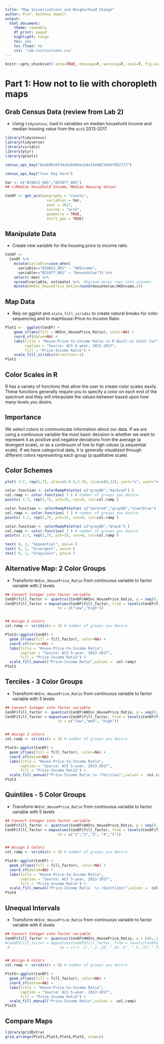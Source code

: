 ```yaml
---
title: "Map Visualizations and Neighorhood Change"
author: Prof. Anthony Howell
output:
  html_document:
    theme: readable
    df_print: paged
    highlight: tango
    toc: yes
    toc_float: no
    css: 'lab-instructions.css'
---
```



```r
knitr::opts_chunk$set( echo=TRUE, message=F, warning=F, eval=T, fig.width=10 )
```



# Part 1: How not to lie with choropleth maps

## Grab Census Data (review from Lab 2)


- Using ```tidycensus```, load in variables on median household income and median housing value from the ```acs5``` 2013-2017. 

```r
library(tidycensus)
library(tidyverse)
library(viridis)
library(plyr)
library(gtools)
```

```r
census_api_key("8eab9b16f44cb26460ecbde164482194b7052772")
```

```r
census_api_key("Your Key here")
```


```r

Var <- c("B19013_001","B25077_001")
## c(Median household Income, Median Housing Value)

CenDF <- get_acs(geography = "county",
                   variables = Var,
                   year = 2017,
                   survey = "acs5",
                   geometry = TRUE,
                   shift_geo = TRUE) 
```


## Manipulate Data

- Create new variable for the housing price to income ratio. 

```r

CenDF <-
  CenDF %>% 
    mutate(variable=case_when( 
      variable=="B19013_001" ~ "HHIncome",
      variable=="B25077_001" ~ "HouseValue")) %>%
    select(-moe) %>%  
    spread(variable, estimate) %>%  #Spread moves rows into columns
    mutate(HHInc_HousePrice_Ratio=round(HouseValue/HHIncome,2)) 
```




## Map Data

- Rely on ggplot and ```scale_fill_viridis``` to create natural breaks for color sequencing and to mapHouse-Price-to-Income Ratio

```r
Plot1 <-  ggplot(CenDF) +
    geom_sf(aes(fill = HHInc_HousePrice_Ratio), color=NA) +
    coord_sf(datum=NA) +
    labs(title = "House-Price-to-Income Ratio \n R Built-in Color Cut",
         caption = "Source: ACS 5-year, 2013-2017",
         fill = "Price-Income Ratio") +
    scale_fill_viridis(direction=-1)
Plot1
```


## Color Scales in R

R has a variety of functions that allow the user to create color scales easily. These functions generally require you to specify a color on each end of the spectrum and they will interpolate the values between based upon how many levels you desire.

## Importance

We select colors to communicate information about our data. If we are using a continuous variable the most basic decision is whether we want to represent it as positive and negative deviations from the average (a divergent scale), or as a continuum of low to high values (a sequential scale). If we have categorical data, it is generally visualized through different colors representing each group (a qualitative scale).



## Color Schemes

```r
plot( 1:7, rep(1,7), ylim=c(-0.5,3.5), xlim=c(0,12), yaxt="n", xaxt="n", bty="n", xlab="", ylab=""  )

color.function <- colorRampPalette( c("gray80","darkred") )
col.ramp <- color.function( 7 ) # number of groups you desire
points( 1:7, rep(3,7), pch=15, cex=8, col=col.ramp )

color.function <- colorRampPalette( c("darkred","gray80","steelblue") )
col.ramp <- color.function( 7 ) # number of groups you desire
points( 1:7, rep(2,7), pch=15, cex=8, col=col.ramp )

color.function <- colorRampPalette( c("gray80","black") )
col.ramp <- color.function( 7 ) # number of groups you desire
points( 1:7, rep(1,7), pch=15, cex=8, col=col.ramp )

text( 8, 3, "Sequential", pos=4 )
text( 8, 2, "Divergent", pos=4 )
text( 8, 1, "Grayscale", pos=4 )
```


## Alternative Map: 2 Color Groups

- Transform ```HHInc_HousePrice_Ratio``` from continuous variable to factor variable with 2 levels

```r
## Convert Integer into factor variable
CenDF$fill_factor <- quantcut(CenDF$HHInc_HousePrice_Ratio, q = seq(0, 1, by = 0.5))
CenDF$fill_factor = mapvalues(CenDF$fill_factor, from = levels(CenDF$fill_factor),
                        to = c("low","high"))


## Assign 2 colors
col.ramp <- viridis(n = 2) # number of groups you desire
```



```r

Plot2<-ggplot(CenDF) +
  geom_sf(aes(fill = fill_factor), color=NA) +
  coord_sf(datum=NA) +
  labs(title = "House-Price-to-Income Ratio",
       caption = "Source: ACS 5-year, 2013-2017",
       fill = "Price-Income Ratio") +
  scale_fill_manual("Price-Income Ratio",values =  col.ramp) 
Plot2
```


## Terciles - 3 Color Groups

- Transform ```HHInc_HousePrice_Ratio``` from continuous variable to factor variable with 3 levels

```r
## Convert Integer into factor variable
CenDF$fill_factor <- quantcut(CenDF$HHInc_HousePrice_Ratio, q = seq(0, 1, by = .33))
CenDF$fill_factor = mapvalues(CenDF$fill_factor, from = levels(CenDF$fill_factor),
                        to = c("low","med", "high"))


## Assign 3 colors
col.ramp <- viridis(n = 3) # number of groups you desire
```



```r

Plot3<-ggplot(CenDF) +
  geom_sf(aes(fill = fill_factor), color=NA) +
  coord_sf(datum=NA) +
  labs(title = "House-Price-to-Income Ratio",
       caption = "Source: ACS 5-year, 2013-2017",
       fill = "Price-Income Ratio") +
  scale_fill_manual("Price-Income Ratio \n (Terciles)",values =  col.ramp) 
Plot3
```




## Quintiles - 5 Color Groups

- Transform ```HHInc_HousePrice_Ratio``` from continuous variable to factor variable with 5 levels

```r
## Convert Integer into factor variable
CenDF$fill_factor <- quantcut(CenDF$HHInc_HousePrice_Ratio, q = seq(0, 1, by = .2))
CenDF$fill_factor = mapvalues(CenDF$fill_factor, from = levels(CenDF$fill_factor),
                        to = c("1","2","3", "4","5"))


## Assign 5 colors
col.ramp <- viridis(n = 5) # number of groups you desire
```



```r

Plot4<-ggplot(CenDF) +
  geom_sf(aes(fill = fill_factor), color=NA) +
  coord_sf(datum=NA) +
  labs(title = "House-Price-to-Income Ratio",
       caption = "Source: ACS 5-year, 2013-2017",
       fill = "Price-Income Ratio") +
  scale_fill_manual("Price-Income Ratio  \n (Quintiles)",values =  col.ramp) 
Plot4
```


## Unequal Intervals

- Transform ```HHInc_HousePrice_Ratio``` from continuous variable to factor variable with 6 levels

```r
## Convert Integer into factor variable
CenDF$fill_factor <- quantcut(CenDF$HHInc_HousePrice_Ratio, q = c(0,.1,.25,.5,.75,.9,1))
#CenDF$fill_factor = mapvalues(CenDF$fill_factor, from = levels(CenDF$fill_factor),
 #                       to = c("< .1",".1-.25",".25-.5", ".5-.75",".75-.9","> .9"))


## Assign 6 colors
col.ramp <- viridis(n = 6) # number of groups you desire
```



```r

Plot5<-ggplot(CenDF) +
  geom_sf(aes(fill = fill_factor), color=NA) +
  coord_sf(datum=NA) +
  labs(title = "House-Price-to-Income Ratio",
       caption = "Source: ACS 5-year, 2013-2017",
       fill = "Price-Income Ratio") +
  scale_fill_manual("Price-Income Ratio",values =  col.ramp) 
Plot5
```


## Compare Maps

```r
library(gridExtra)
grid.arrange(Plot1,Plot3,Plot4,Plot5, nrow=2)
```


